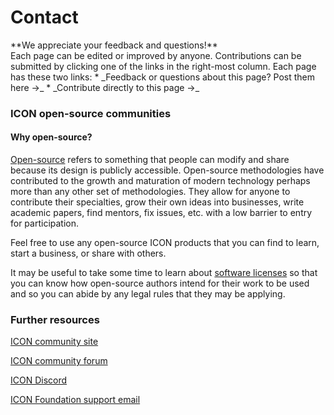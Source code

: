 
# Contact

<Callout type="info" emoji="🙏">
    **We appreciate your feedback and questions!** 
    <div className='flex flex-col justify-start space-y-1'>
    Each page can be edited or improved by anyone. Contributions can be submitted by clicking one of the links in the right-most column. Each page has these two links:
        * _Feedback or questions about this page? Post them here →_
        * _Contribute directly to this page →_
    </div>
</Callout>

### ICON open-source communities

#### Why open-source?

[Open-source](https://opensource.com/resources/what-open-source) refers to something that people can modify and share because its design is publicly accessible. Open-source methodologies have contributed to the growth and maturation of modern technology perhaps more than any other set of methodologies. They allow for anyone to contribute their specialties, grow their own ideas into businesses, write academic papers, find mentors, fix issues, etc. with a low barrier to entry for participation.

Feel free to use any open-source ICON products that you can find to learn, start a business, or share with others.

It may be useful to take some time to learn about [software licenses](https://en.wikipedia.org/wiki/Software\_license) so that you can know how open-source authors intend for their work to be used and so you can abide by any legal rules that they may be applying.

### Further resources

[ICON community site](https://icon.community/)

[ICON community forum](https://forum.icon.community/)

[ICON Discord](https://discord.com/invite/7a75Hf3cFm)

[ICON Foundation support email](mailto:hello@icon.foundation)
